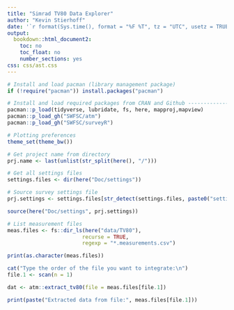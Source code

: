 ```yaml
---
title: "Simrad TV80 Data Explorer"
author: "Kevin Stierhoff"
date: '`r format(Sys.time(), format = "%F %T", tz = "UTC", usetz = TRUE)`'
output:
  bookdown::html_document2:
    toc: no
    toc_float: no
    number_sections: yes
css: css/ast.css
---
```


```r
# Install and load pacman (library management package)
if (!require("pacman")) install.packages("pacman")

# Install and load required packages from CRAN and Github ---------------------------
pacman::p_load(tidyverse, lubridate, fs, here, mapproj,mapview)
pacman::p_load_gh("SWFSC/atm")
pacman::p_load_gh("SWFSC/surveyR")

# Plotting preferences
theme_set(theme_bw())
```

```r
# Get project name from directory
prj.name <- last(unlist(str_split(here(), "/")))

# Get all settings files
settings.files <- dir(here("Doc/settings"))

# Source survey settings file
prj.settings <- settings.files[str_detect(settings.files, paste0("settings_", prj.name, ".R"))]

source(here("Doc/settings", prj.settings))
```

```r
# List measurement files
meas.files <- fs::dir_ls(here("data/TV80"), 
                        recurse = TRUE,
                        regexp = "*.measurements.csv")

print(as.character(meas.files))

cat("Type the order of the file you want to integrate:\n")
file.1 <- scan(n = 1)
```

```r
dat <- atm::extract_tv80(file = meas.files[file.1])

print(paste("Extracted data from file:", meas.files[file.1]))
```

